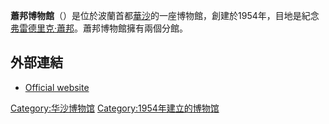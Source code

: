 {{Infobox Museum
 |name         = 蕭邦博物館<BR>Fryderyk Chopin Museum
 |image        = Ostrogski Palace Chopin Museum June 2010 d.jpg
 |imagesize    = 200
 |established  = 1954
 |location     = [[波蘭|波蘭]][[華沙|華沙]]Okólnik Street 1號
 |type         = 傳記博物館
 |director     = 
 |curator      = [[馬切伊·傑尼克|馬切伊·傑尼克]]
 |visitors     =  
 |website      = [http://chopin.museum/pl chopin.museum]
}}
'''蕭邦博物館'''（{{lang-pl|Muzeum Fryderyka Chopina}}）是位於波蘭首都[[華沙|華沙]]的一座博物館，創建於1954年，目地是紀念[[弗雷德里克·蕭邦|弗雷德里克·蕭邦]]。蕭邦博物館擁有兩個分館。

==外部連結==
{{commons category|Fryderyk Chopin Museum in Warsaw}}
* [https://web.archive.org/web/20130127084748/http://museum.nifc.pl/pl Official website]
{{coord|52|14|11|N|21|01|23|E|source:OstrogskiPalace_region:PL-MZ_type:landmark|display=title}}

{{華沙博物館}}

[[Category:华沙博物馆|Category:华沙博物馆]]
[[Category:1954年建立的博物馆|Category:1954年建立的博物馆]]